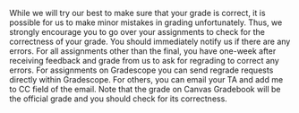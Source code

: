 While we will try our best to make sure that your grade is correct, it is possible for us to make minor mistakes in grading unfortunately. 
Thus, we strongly encourage you to go over your assignments to check for the correctness of your grade. 
You should immediately notify us if there are any errors. 
For all assignments other than the final, you have one-week after receiving feedback and grade from us to ask for regrading to correct any errors. 
For assignments on Gradescope you can send regrade requests directly within Gradescope. 
For others, you can email your TA and add me to CC field of the email. 
Note that the grade on Canvas Gradebook will be the official grade and you should check for its correctness. 
